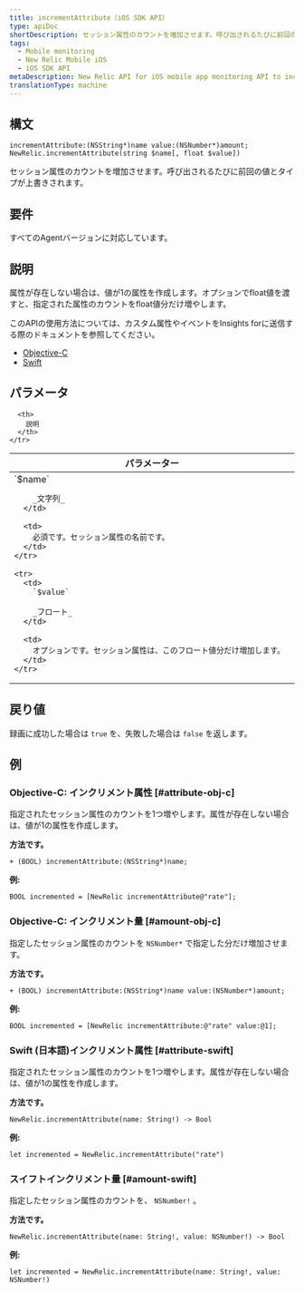 ```yaml
---
title: incrementAttribute（iOS SDK API）
type: apiDoc
shortDescription: セッション属性のカウントを増加させます。呼び出されるたびに前回の値とタイプが上書きされます。
tags:
  - Mobile monitoring
  - New Relic Mobile iOS
  - iOS SDK API
metaDescription: New Relic API for iOS mobile app monitoring API to increment a custom session attribute value.
translationType: machine
---
```


## 構文

```
incrementAttribute:(NSString*)name value:(NSNumber*)amount;
NewRelic.incrementAttribute(string $name[, float $value])
```

セッション属性のカウントを増加させます。呼び出されるたびに前回の値とタイプが上書きされます。

## 要件

すべてのAgentバージョンに対応しています。

## 説明

属性が存在しない場合は、値が1の属性を作成します。オプションでfloat値を渡すと、指定された属性のカウントをfloat値分だけ増やします。

このAPIの使用方法については、カスタム属性やイベントをInsights forに送信する際のドキュメントを参照してください。

* [Objective-C](/docs/mobile-monitoring/new-relic-mobile-ios/install-configure/work-ios-sdk-api#objc-custom-att-events)
* [Swift](/docs/mobile-monitoring/new-relic-mobile-ios/install-configure/work-ios-sdk-api#swift-custom-att-events)

## パラメータ

<table>
  <thead>
    <tr>
      <th width="25%">
        パラメーター
      </th>

      <th>
        説明
      </th>
    </tr>
  </thead>

  <tbody>
    <tr>
      <td>
        `$name`

        _文字列_
      </td>

      <td>
        必須です。セッション属性の名前です。
      </td>
    </tr>

    <tr>
      <td>
        `$value`

        _フロート_
      </td>

      <td>
        オプションです。セッション属性は、このフロート値分だけ増加します。
      </td>
    </tr>
  </tbody>
</table>

## 戻り値

録画に成功した場合は `true` を、失敗した場合は `false` を返します。

## 例

### Objective-C: インクリメント属性 [#attribute-obj-c]

指定されたセッション属性のカウントを1つ増やします。属性が存在しない場合は、値が1の属性を作成します。

**方法です。**

```
+ (BOOL) incrementAttribute:(NSString*)name;
```

**例:**

```
BOOL incremented = [NewRelic incrementAttribute@"rate"];
```

### Objective-C: インクリメント量 [#amount-obj-c]

指定したセッション属性のカウントを `NSNumber*` で指定した分だけ増加させます。

**方法です。**

```
+ (BOOL) incrementAttribute:(NSString*)name value:(NSNumber*)amount;
```

**例:**

```
BOOL incremented = [NewRelic incrementAttribute:@"rate" value:@1];
```

### Swift (日本語)インクリメント属性 [#attribute-swift]

指定されたセッション属性のカウントを1つ増やします。属性が存在しない場合は、値が1の属性を作成します。

**方法です。**

```
NewRelic.incrementAttribute(name: String!) -> Bool
```

**例:**

```
let incremented = NewRelic.incrementAttribute("rate")
```

### スイフトインクリメント量 [#amount-swift]

指定したセッション属性のカウントを、 `NSNumber!` 。

**方法です。**

```
NewRelic.incrementAttribute(name: String!, value: NSNumber!) -> Bool
```

**例:**

```
let incremented = NewRelic.incrementAttribute(name: String!, value: NSNumber!)
```